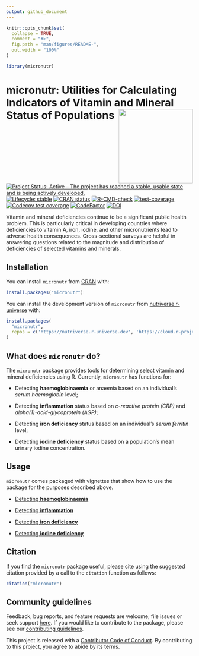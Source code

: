 ```yaml
---
output: github_document
---
```


<!-- README.md is generated from README.Rmd. Please edit that file -->

```r
knitr::opts_chunk$set(
  collapse = TRUE,
  comment = "#>",
  fig.path = "man/figures/README-",
  out.width = "100%"
)

library(micronutr)
```

# micronutr: Utilities for Calculating Indicators of Vitamin and Mineral Status of Populations <img src="man/figures/logo.png" width="200px" align="right" />

<!-- badges: start -->
[![Project Status: Active – The project has reached a stable, usable state and is being actively developed.](https://www.repostatus.org/badges/latest/active.svg)](https://www.repostatus.org/#active)
[![Lifecycle: stable](https://img.shields.io/badge/lifecycle-stable-brightgreen.svg)](https://lifecycle.r-lib.org/articles/stages.html#stable)
[![CRAN status](https://www.r-pkg.org/badges/version/micronutr)](https://CRAN.R-project.org/package=micronutr)
[![R-CMD-check](https://github.com/nutriverse/micronutr/actions/workflows/R-CMD-check.yaml/badge.svg)](https://github.com/nutriverse/micronutr/actions/workflows/R-CMD-check.yaml)
[![test-coverage](https://github.com/nutriverse/micronutr/actions/workflows/test-coverage.yaml/badge.svg)](https://github.com/nutriverse/micronutr/actions/workflows/test-coverage.yaml)
[![Codecov test coverage](https://codecov.io/gh/nutriverse/micronutr/branch/main/graph/badge.svg)](https://app.codecov.io/gh/nutriverse/micronutr?branch=main)
[![CodeFactor](https://www.codefactor.io/repository/github/nutriverse/micronutr/badge)](https://www.codefactor.io/repository/github/nutriverse/micronutr)
[![DOI](https://zenodo.org/badge/584725138.svg)](https://zenodo.org/badge/latestdoi/584725138)
<!-- badges: end -->

Vitamin and mineral deficiencies continue to be a significant public health problem. This is particularly critical in developing countries where deficiencies to vitamin A, iron, iodine, and other micronutrients lead to adverse health consequences. Cross-sectional surveys are helpful in answering questions related to the magnitude and distribution of deficiencies of selected vitamins and minerals.

## Installation

You can install `micronutr` from [CRAN](https://cran.r-project.org) with:

```r
install.packages("micronutr")
```

You can install the development version of `micronutr` from [nutriverse r-universe](https://nutriverse.r-universe.dev) with:

```r
install.packages(
  "micronutr", 
  repos = c('https://nutriverse.r-universe.dev', 'https://cloud.r-project.org')
)
```

## What does `micronutr` do?

The `micronutr` package provides tools for determining select vitamin and mineral deficiencies using R. Currently, `micronutr` has functions for:

* Detecting **haemoglobinaemia** or anaemia based on an individual's *serum haemoglobin* level;

* Detecting **inflammation** status based on *c-reactive protein (CRP)* and *alpha(1)-acid-glycoprotein (AGP)*;

* Detecting **iron deficiency** status based on an individual's *serum ferritin* level;

* Detecting **iodine deficiency** status based on a population's mean urinary iodine concentration.

## Usage

`micronutr` comes packaged with vignettes that show how to use the package for the purposes described above.

* [Detecting **haemoglobinaemia**](https://nutriverse.io/micronutr/articles/haemoglobinaemia.html)

* [Detecting **inflammation**](https://nutriverse.io/micronutr/articles/inflammation.html)

* [Detecting **iron deficiency**](https://nutriverse.io/micronutr/articles/iron-deficiency.html)

* [Detecting **iodine deficiency**](https://nutriverse.io/micronutr/articles/iodine-deficiency.html)

## Citation

If you find the `micronutr` package useful, please cite using the suggested citation provided by a call to the `citation` function as follows:

```r
citation("micronutr")
```

## Community guidelines

Feedback, bug reports, and feature requests are welcome; file issues or seek support [here](https://github.com/nutriverse/micronutr/issues). If you would like to contribute to the package, please see our [contributing guidelines](https://nutriverse.io/micronutr/CONTRIBUTING.html).

This project is released with a [Contributor Code of Conduct](https://nutriverse.io/micronutr/CODE_OF_CONDUCT.html). By contributing to this project, you agree to abide by its terms.

